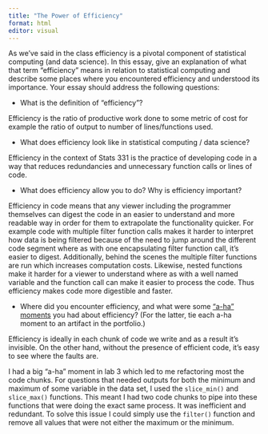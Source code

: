 ```yaml
---
title: "The Power of Efficiency"
format: html
editor: visual
---
```


As we’ve said in the class efficiency is a pivotal component of statistical computing (and data science). In this essay, give an explanation of what that term “efficiency” means in relation to statistical computing and describe some places where you encountered efficiency and understood its importance. Your essay should address the following questions:

-   What is the definition of “efficiency”?

Efficiency is the ratio of productive work done to some metric of cost for example the ratio of output to number of lines/functions used.

-   What does efficiency look like in statistical computing / data science?

Efficiency in the context of Stats 331 is the practice of developing code in a way that reduces redundancies and unnecessary function calls or lines of code.

-   What does efficiency allow you to do? Why is efficiency important?

Efficiency in code means that any viewer including the programmer themselves can digest the code in an easier to understand and more readable way in order for them to extrapolate the functionality quicker. For example code with multiple filter function calls makes it harder to interpret how data is being filtered because of the need to jump around the different code segment where as with one encapsulating filter function call, it's easier to digest. Additionally, behind the scenes the multiple filter functions are run which increases computation costs. Likewise, nested functions make it harder for a viewer to understand where as with a well named variable and the function call can make it easier to process the code. Thus efficiency makes code more digestible and faster.

-   Where did you encounter efficiency, and what were some [“a-ha” moments](https://www.merriam-webster.com/dictionary/aha%20moment) you had about efficiency? (For the latter, tie each a-ha moment to an artifact in the portfolio.)

Efficiency is ideally in each chunk of code we write and as a result it's invisible. On the other hand, without the presence of efficient code, it's easy to see where the faults are.

I had a big "a-ha" moment in lab 3 which led to me refactoring most the code chunks. For questions that needed outputs for both the minimum and maximum of some variable in the data set, I used the `slice_min()` and `slice_max()` functions. This meant I had two code chunks to pipe into these functions that were doing the exact same process. It was inefficient and redundant. To solve this issue I could simply use the `filter()` function and remove all values that were not either the maximum or the minimum.
